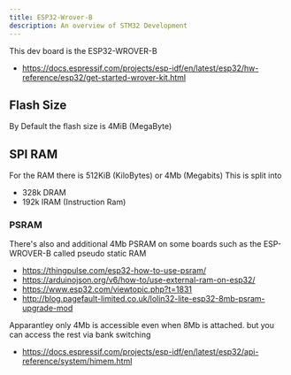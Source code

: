 ```yaml
---
title: ESP32-Wrover-B
description: An overview of STM32 Development
---
```


This dev board is the ESP32-WROVER-B

  * https://docs.espressif.com/projects/esp-idf/en/latest/esp32/hw-reference/esp32/get-started-wrover-kit.html


## Flash Size

By Default the flash size is 4MiB (MegaByte)


## SPI RAM

For the RAM there is 512KiB (KiloBytes) or 4Mb (Megabits)
This is split into

  * 328k DRAM
  * 192k IRAM (Instruction Ram)


### PSRAM

There's also and additional 4Mb PSRAM on some boards such as the ESP-WROVER-B
called pseudo static RAM

  * https://thingpulse.com/esp32-how-to-use-psram/
  * https://arduinojson.org/v6/how-to/use-external-ram-on-esp32/
  * https://www.esp32.com/viewtopic.php?t=1831
  * http://blog.pagefault-limited.co.uk/lolin32-lite-esp32-8mb-psram-upgrade-mod

Apparantley only 4Mb is accessible even when 8Mb is attached. but you can access the rest via bank switching

  * https://docs.espressif.com/projects/esp-idf/en/latest/esp32/api-reference/system/himem.html
